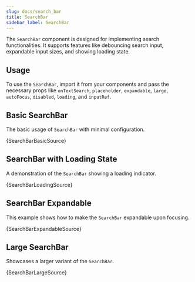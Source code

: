 ```yaml
---
slug: docs/search_bar
title: SearchBar
sidebar_label: SearchBar
---
```


The `SearchBar` component is designed for implementing search functionalities. It supports features like debouncing search input, expandable input sizes, and showing loading state.

## Usage

To use the `SearchBar`, import it from your components and pass the necessary props like `onTextSearch`, `placeholder`, `expandable`, `large`, `autoFocus`, `disabled`, `loading`, and `inputRef`.


## Basic SearchBar

The basic usage of `SearchBar` with minimal configuration.


<CodeSample>
    <SearchBarBasicDemo/>
</CodeSample>

<CodeBlock language="tsx">{SearchBarBasicSource}</CodeBlock>

## SearchBar with Loading State

A demonstration of the `SearchBar` showing a loading indicator.


<CodeSample>
    <SearchBarLoadingDemo/>
</CodeSample>

<CodeBlock language="tsx">{SearchBarLoadingSource}</CodeBlock>

## SearchBar Expandable

This example shows how to make the `SearchBar` expandable upon focusing.


<CodeSample>
    <SearchBarExpandableDemo/>
</CodeSample>

<CodeBlock language="tsx">{SearchBarExpandableSource}</CodeBlock>

## Large SearchBar

Showcases a larger variant of the `SearchBar`.


<CodeSample>
    <SearchBarLargeDemo/>
</CodeSample>

<CodeBlock language="tsx">{SearchBarLargeSource}</CodeBlock>

